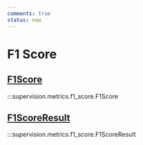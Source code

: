 ```yaml
---
comments: true
status: new
---
```


# F1 Score

<div className="md-typeset">
    <h2><a href="#supervision.metrics.f1_score.F1Score">F1Score</a></h2>
</div>

:::supervision.metrics.f1_score.F1Score

<div className="md-typeset">
    <h2><a href="#supervision.metrics.f1_score.F1ScoreResult">F1ScoreResult</a></h2>
</div>

:::supervision.metrics.f1_score.F1ScoreResult